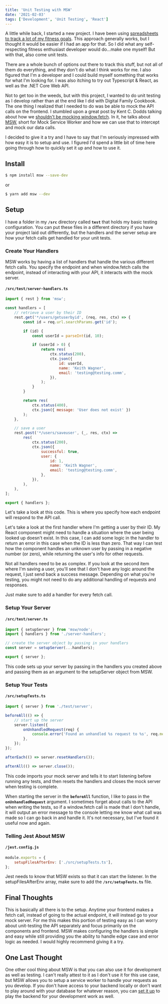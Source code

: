 ```yaml
---
title: 'Unit Testing with MSW'
date: '2021-02-03'
tags: ['Development', 'Unit Testing', 'React']
---
```


A little while back, I started a new project. I have been using [spreadsheets to track a lot of my fitness goals](https://kpwags.com/2020/01/21/tracking-my-fitness-journey.html). This approach generally works, but I thought it would be easier if I had an app for that. So I did what any self-respecting fitness enthusiast developer would do...make one myself! But with that, also come unit tests.

There are a whole bunch of options out there to track this stuff, but not all of them do everything, and they don't do what I think works for me. I also figured that I'm a developer and I could build myself something that works for what I'm looking for. I was also itching to try out Typescript & React, as well as the .NET Core Web API.

Not to get too in the weeds, but with this project, I wanted to do unit testing as I develop rather than at the end like I did with Digital Family Cookbook. The one thing I realized that I needed to do was be able to mock the API calls on the frontend. I stumbled upon a great post by Kent C. Dodds talking about how we [shouldn't be mocking window.fetch](https://kentcdodds.com/blog/stop-mocking-fetch). In it, he talks about [MSW](https://github.com/mswjs/msw), short for Mock Service Worker and how we can use that to intercept and mock our data calls.

I decided to give it a try and I have to say that I'm seriously impressed with how easy it is to setup and use. I figured I'd spend a little bit of time here going through how to quickly set it up and how to use it.

## Install

```bash
$ npm install msw --save-dev
```

or

```bash
$ yarn add msw --dev
```

## Setup

I have a folder in my **`/src`** directory called **`test`** that holds my basic testing configuration. You can put these files in a different directory if you have your project laid out differently, but the handlers and the server setup are how your fetch calls get handled for your unit tests.

### Create Your Handlers

MSW works by having a list of handlers that handle the various different fetch calls. You specify the endpoint and when window.fetch calls the endpoint, instead of interacting with your API, it interacts with the mock server.

#### `/src/test/server-handlers.ts`

```javascript
import { rest } from 'msw';

const handlers = [
    // retrieve a user by their ID
    rest.get('*/users/getuserbyid', (req, res, ctx) => {
        const id = req.url.searchParams.get('id');

        if (id) {
            const userId = parseInt(id, 10);

            if (userId > 0) {
                return res(
                    ctx.status(200),
                    ctx.json({
                        id: userId,
                        name: 'Keith Wagner',
                        email: 'testing@testing.comm',
                    }),
                );
            }
        }

        return res(
            ctx.status(400),
            ctx.json({ message: 'User does not exist' })
        );
    },

    // save a user
    rest.post('*/users/saveuser', (_, res, ctx) =>
        res(
            ctx.status(200),
            ctx.json({
                successful: true,
                user: {
                    id: 1,
                    name: 'Keith Wagner',
                    email: 'testing@testing.comm',
                },
            }),
        ),
    ),
];

export { handlers };
```

Let's take a look at this code. This is where you specify how each endpoint will respond to the API call.

Let's take a look at the first handler where I'm getting a user by their ID. My React component might need to handle a situation where the user being looked up doesn't exist. In this case, I can add some logic in the handler to return an error in this case when the ID is less than zero. That way I can test how the component handles an unknown user by passing in a negative number (or zero), while returning the user's info for other requests.

Not all handlers need to be as complex. If you look at the second item where I'm saving a user, you'll see that I don't have any logic around the request, I just send back a success message. Depending on what you're testing, you might not need to do any additional handling of requests and responses.

Just make sure to add a handler for every fetch call.

### Setup Your Server

#### `/src/test/server.ts`

```javascript
import { setupServer } from 'msw/node';
import { handlers } from './server-handlers';

// create the server object by passing in your handlers
const server = setupServer(...handlers);

export { server };
```

This code sets up your server by passing in the handlers you created above and passing them as an argument to the setupServer object from MSW.

### Setup Your Tests

#### `/src/setupTests.ts`

```javascript
import { server } from './test/server';

beforeAll(() => {
    // start up the server
    server.listen({
        onUnhandledRequest(req) {
            console.error('Found an unhandled %s request to %s', req.method, req.url.href);
        },
    });
});

afterEach(() => server.resetHandlers());

afterAll(() => server.close());
```

This code imports your mock server and tells it to start listening before running any tests, and then resets the handlers and closes the mock server when testing is complete.

When starting the server in the **`beforeAll`** function, I like to pass in the **`onUnhandledRequest`** argument. I sometimes forget about calls to the API when writing the tests, so if a window.fetch call is made that I don't handle, it will output an error message to the console letting me know what call was made so I can go back in and handle it. It's not necessary, but I've found it useful now and again.

### Telling Jest About MSW

#### `/jest.config.js`

```javascript
module.exports = {
    setupFilesAfterEnv: ['./src/setupTests.ts'],
};
```

Jest needs to know that MSW exists so that it can start the listener. In the setupFilesAfterEnv array, make sure to add the **`/src/setupTests.ts`** file.

## Final Thoughts

This is basically all there is to the setup. Anytime your frontend makes a fetch call, instead of going to the actual endpoint, it will instead go to your mock server. For me this makes this portion of testing easy as I can worry about unit-testing the API separately and focus primarily on the components and frontend. MSW makes configuring the handlers is simple and easy while still providing you the ability to handle edge case and error logic as needed. I would highly recommend giving it a try.

## One Last Thought

One other cool thing about MSW is that you can also use it for development as well as testing. I can't really attest to it as I don't use it for this use case, but MSW allows you to setup a service worker to handle your requests as you develop. If you don't have access to your backend locally or don't want to play around with your database for whatever reason, you can [set it up](https://mswjs.io/docs/getting-started/integrate/browser) to play the backend for your development work as well.
